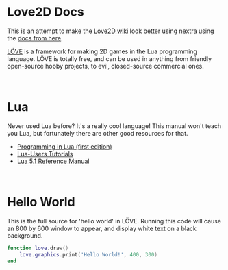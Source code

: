 # Love2D Docs

This is an attempt to make the [Love2D wiki](https://love2d.org/wiki/Main_Page) look better using nextra using the [docs from here](https://github.com/love2d-community/love-api).

[LÖVE](https://love2d.org) is a framework for making 2D games in the Lua programming language. LÖVE is totally free, and can be used in anything from friendly open-source hobby projects, to evil, closed-source commercial ones.

<br />

# Lua

Never used Lua before? It's a really cool language! This manual won't teach you Lua, but fortunately there are other good resources for that.

- [Programming in Lua (first edition)](http://lua.org/pil)
- [Lua-Users Tutorials](http://lua-users.org/wiki/TutorialDirectory)
- [Lua 5.1 Reference Manual](http://www.lua.org/manual/5.1/)

<br />

# Hello World

This is the full source for 'hello world' in LÖVE. Running this code will cause an 800 by 600 window to appear, and display white text on a black background.

```lua
function love.draw()
    love.graphics.print('Hello World!', 400, 300)
end
```

